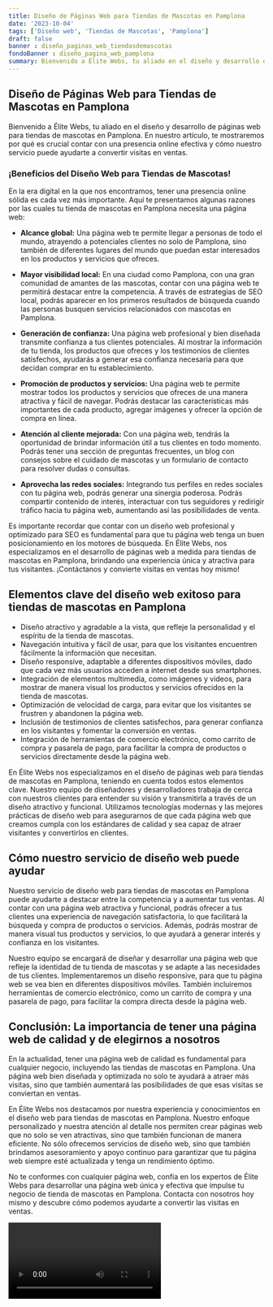 ```yaml
---
title: Diseño de Páginas Web para Tiendas de Mascotas en Pamplona
date: '2023-10-04'
tags: ['Diseño web', 'Tiendas de Mascotas', 'Pamplona']
draft: false
banner : diseño_paginas_web_tiendasdemascotas
fondoBanner : diseño_pagina_web_pamplona
summary: Bienvenido a Élite Webs, tu aliado en el diseño y desarrollo de páginas web para tiendas de mascotas en Pamplona. En nuestro artículo, te mostraremos por qué es crucial contar con una presencia online efectiva y cómo nuestro servicio puede ayudarte a convertir visitas en ventas.
---
```


## Diseño de Páginas Web para Tiendas de Mascotas en Pamplona

Bienvenido a Élite Webs, tu aliado en el diseño y desarrollo de páginas web para tiendas de mascotas en Pamplona. En nuestro artículo, te mostraremos por qué es crucial contar con una presencia online efectiva y cómo nuestro servicio puede ayudarte a convertir visitas en ventas.

### ¡Beneficios del Diseño Web para Tiendas de Mascotas!

En la era digital en la que nos encontramos, tener una presencia online sólida es cada vez más importante. Aquí te presentamos algunas razones por las cuales tu tienda de mascotas en Pamplona necesita una página web:

- **Alcance global:** Una página web te permite llegar a personas de todo el mundo, atrayendo a potenciales clientes no solo de Pamplona, sino también de diferentes lugares del mundo que puedan estar interesados en los productos y servicios que ofreces.

- **Mayor visibilidad local:** En una ciudad como Pamplona, con una gran comunidad de amantes de las mascotas, contar con una página web te permitirá destacar entre la competencia. A través de estrategias de SEO local, podrás aparecer en los primeros resultados de búsqueda cuando las personas busquen servicios relacionados con mascotas en Pamplona.

- **Generación de confianza:** Una página web profesional y bien diseñada transmite confianza a tus clientes potenciales. Al mostrar la información de tu tienda, los productos que ofreces y los testimonios de clientes satisfechos, ayudarás a generar esa confianza necesaria para que decidan comprar en tu establecimiento.

- **Promoción de productos y servicios:** Una página web te permite mostrar todos los productos y servicios que ofreces de una manera atractiva y fácil de navegar. Podrás destacar las características más importantes de cada producto, agregar imágenes y ofrecer la opción de compra en línea.

- **Atención al cliente mejorada:** Con una página web, tendrás la oportunidad de brindar información útil a tus clientes en todo momento. Podrás tener una sección de preguntas frecuentes, un blog con consejos sobre el cuidado de mascotas y un formulario de contacto para resolver dudas o consultas.

- **Aprovecha las redes sociales:** Integrando tus perfiles en redes sociales con tu página web, podrás generar una sinergia poderosa. Podrás compartir contenido de interés, interactuar con tus seguidores y redirigir tráfico hacia tu página web, aumentando así las posibilidades de venta.

Es importante recordar que contar con un diseño web profesional y optimizado para SEO es fundamental para que tu página web tenga un buen posicionamiento en los motores de búsqueda. En Élite Webs, nos especializamos en el desarrollo de páginas web a medida para tiendas de mascotas en Pamplona, brindando una experiencia única y atractiva para tus visitantes. ¡Contáctanos y convierte visitas en ventas hoy mismo!

<GifSeo />

<Cta />

## Elementos clave del diseño web exitoso para tiendas de mascotas en Pamplona

- Diseño atractivo y agradable a la vista, que refleje la personalidad y el espíritu de la tienda de mascotas.
- Navegación intuitiva y fácil de usar, para que los visitantes encuentren fácilmente la información que necesitan.
- Diseño responsive, adaptable a diferentes dispositivos móviles, dado que cada vez más usuarios acceden a internet desde sus smartphones.
- Integración de elementos multimedia, como imágenes y videos, para mostrar de manera visual los productos y servicios ofrecidos en la tienda de mascotas.
- Optimización de velocidad de carga, para evitar que los visitantes se frustren y abandonen la página web.
- Inclusión de testimonios de clientes satisfechos, para generar confianza en los visitantes y fomentar la conversión en ventas.
- Integración de herramientas de comercio electrónico, como carrito de compra y pasarela de pago, para facilitar la compra de productos o servicios directamente desde la página web.

En Élite Webs nos especializamos en el diseño de páginas web para tiendas de mascotas en Pamplona, teniendo en cuenta todos estos elementos clave. Nuestro equipo de diseñadores y desarrolladores trabaja de cerca con nuestros clientes para entender su visión y transmitirla a través de un diseño atractivo y funcional. Utilizamos tecnologías modernas y las mejores prácticas de diseño web para asegurarnos de que cada página web que creamos cumpla con los estándares de calidad y sea capaz de atraer visitantes y convertirlos en clientes.

## Cómo nuestro servicio de diseño web puede ayudar

Nuestro servicio de diseño web para tiendas de mascotas en Pamplona puede ayudarte a destacar entre la competencia y a aumentar tus ventas. Al contar con una página web atractiva y funcional, podrás ofrecer a tus clientes una experiencia de navegación satisfactoria, lo que facilitará la búsqueda y compra de productos o servicios. Además, podrás mostrar de manera visual tus productos y servicios, lo que ayudará a generar interés y confianza en los visitantes.

Nuestro equipo se encargará de diseñar y desarrollar una página web que refleje la identidad de tu tienda de mascotas y se adapte a las necesidades de tus clientes. Implementaremos un diseño responsive, para que tu página web se vea bien en diferentes dispositivos móviles. También incluiremos herramientas de comercio electrónico, como un carrito de compra y una pasarela de pago, para facilitar la compra directa desde la página web.

## Conclusión: La importancia de tener una página web de calidad y de elegirnos a nosotros

En la actualidad, tener una página web de calidad es fundamental para cualquier negocio, incluyendo las tiendas de mascotas en Pamplona. Una página web bien diseñada y optimizada no solo te ayudará a atraer más visitas, sino que también aumentará las posibilidades de que esas visitas se conviertan en ventas.

En Élite Webs nos destacamos por nuestra experiencia y conocimientos en el diseño web para tiendas de mascotas en Pamplona. Nuestro enfoque personalizado y nuestra atención al detalle nos permiten crear páginas web que no solo se ven atractivas, sino que también funcionan de manera eficiente. No sólo ofrecemos servicios de diseño web, sino que también brindamos asesoramiento y apoyo continuo para garantizar que tu página web siempre esté actualizada y tenga un rendimiento óptimo.

No te conformes con cualquier página web, confía en los expertos de Élite Webs para desarrollar una página web única y efectiva que impulse tu negocio de tienda de mascotas en Pamplona. Contacta con nosotros hoy mismo y descubre cómo podemos ayudarte a convertir las visitas en ventas.

<Video />

<CtaBot job='Tiendas de Mascotas' city='Pamplona'/>

<Gmaps query='Pamplona+españa+maps' />